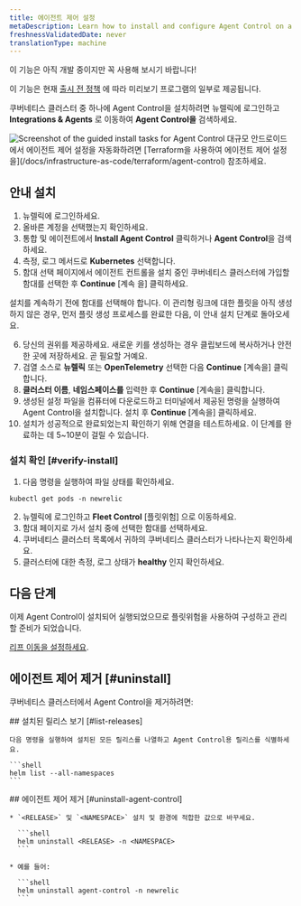 ```yaml
---
title: 에이전트 제어 설정
metaDescription: Learn how to install and configure Agent Control on a Kubernetes cluster.
freshnessValidatedDate: never
translationType: machine
---
```


<Callout title="시사">
  이 기능은 아직 개발 중이지만 꼭 사용해 보시기 바랍니다!

  이 기능은 현재 [출시 전 정책](/docs/licenses/license-information/referenced-policies/new-relic-pre-release-policy) 에 따라 미리보기 프로그램의 일부로 제공됩니다.
</Callout>

쿠버네티스 클러스터 중 하나에 Agent Control을 설치하려면 뉴렐릭에 로그인하고 **Integrations &amp; Agents** 로 이동하여 **Agent Control을** 검색하세요.

<img title="Agent Control guided install" alt="Screenshot of the guided install tasks for Agent Control" src="/images/agent-control-guided-install.webp" />

<Callout title="팁">
  대규모 안드로이드에서 에이전트 제어 설정을 자동화하려면 [Terraform을 사용하여 에이전트 제어 설정을](/docs/infrastructure-as-code/terraform/agent-control) 참조하세요.
</Callout>

## 안내 설치

1. 뉴렐릭에 로그인하세요.
2. 올바른 계정을 선택했는지 확인하세요.
3. 통합 및 에이전트에서 **Install Agent Control** 클릭하거나 **Agent Control**을 검색하세요.
4. 측정, 로그 메서드로 **Kubernetes** 선택합니다.
5. 함대 선택 페이지에서 에이전트 컨트롤을 설치 중인 쿠버네티스 클러스터에 가입할 함대를 선택한 후 **Continue** \[계속 을] 클릭하세요.

<Callout title="팁">
  설치를 계속하기 전에 함대를 선택해야 합니다. 이 관리형 링크에 대한 플릿을 아직 생성하지 않은 경우, 먼저 플릿 생성 프로세스를 완료한 다음, 이 안내 설치 단계로 돌아오세요.
</Callout>

6. 당신의 권위를 제공하세요. 새로운 키를 생성하는 경우 클립보드에 복사하거나 안전한 곳에 저장하세요. 곧 필요할 거예요.
7. 검열 소스로 **뉴렐릭** 또는 **OpenTelemetry** 선택한 다음 **Continue** \[계속을] 클릭합니다.
8. **클러스터 이름**, **네임스페이스를** 입력한 후 **Continue** \[계속을] 클릭합니다.
9. 생성된 설정 파일을 컴퓨터에 다운로드하고 터미널에서 제공된 명령을 실행하여 Agent Control을 설치합니다. 설치 후 **Continue** \[계속을] 클릭하세요.
10. 설치가 성공적으로 완료되었는지 확인하기 위해 연결을 테스트하세요. 이 단계를 완료하는 데 5\~10분이 걸릴 수 있습니다.

### 설치 확인 [#verify-install]

1. 다음 명령을 실행하여 파일 상태를 확인하세요.

```shell
kubectl get pods -n newrelic
```

2. 뉴렐릭에 로그인하고 **Fleet Control** \[플릿위험] 으로 이동하세요.
3. 함대 페이지로 가서 설치 중에 선택한 함대를 선택하세요.
4. 쿠버네티스 클러스터 목록에서 귀하의 쿠버네티스 클러스터가 나타나는지 확인하세요.
5. 클러스터에 대한 측정, 로그 상태가 **healthy** 인지 확인하세요.

## 다음 단계

이제 Agent Control이 설치되어 실행되었으므로 플릿위험을 사용하여 구성하고 관리할 준비가 되었습니다.

[리프 이동을 설정하세요](/docs/new-relic-control/fleet-control/overview).

## 에이전트 제어 제거 [#uninstall]

쿠버네티스 클러스터에서 Agent Control을 제거하려면:

<Steps>
  <Step>
    ## 설치된 릴리스 보기 [#list-releases]

    다음 명령을 실행하여 설치된 모든 릴리스를 나열하고 Agent Control용 릴리스를 식별하세요.

    ```shell
    helm list --all-namespaces
    ```
  </Step>

  <Step>
    ## 에이전트 제어 제거 [#uninstall-agent-control]

    * `<RELEASE>` 및 `<NAMESPACE>` 설치 및 환경에 적합한 값으로 바꾸세요.

      ```shell
      helm uninstall <RELEASE> -n <NAMESPACE>
      ```

    * 예를 들어:

      ```shell
      helm uninstall agent-control -n newrelic
      ```
  </Step>
</Steps>